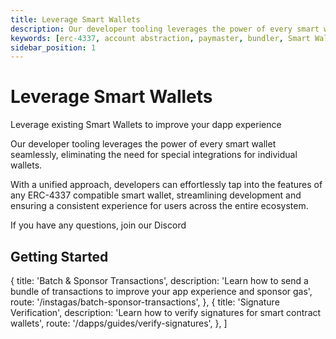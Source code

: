 ```yaml
---
title: Leverage Smart Wallets
description: Our developer tooling leverages the power of every smart wallet seamlessly, eliminating the need for special integrations for individual wallets.
keywords: [erc-4337, account abstraction, paymaster, bundler, Smart Wallets]
sidebar_position: 1
---
```


# Leverage Smart Wallets

Leverage existing Smart Wallets to improve your dapp experience 

Our developer tooling leverages the power of every smart wallet seamlessly, eliminating the need for special integrations for individual wallets.

With a unified approach, developers can effortlessly tap into the features of any ERC-4337 compatible smart wallet, streamlining development and ensuring a consistent experience for users across the entire ecosystem.

If you have any questions, join our Discord

## Getting Started


  {
    title: 'Batch & Sponsor Transactions',
    description: 'Learn how to send a bundle of transactions to improve your app experience and sponsor gas',
    route: '/instagas/batch-sponsor-transactions',
  },
  {
    title: 'Signature Verification',
    description: 'Learn how to verify signatures for smart contract wallets',
    route: '/dapps/guides/verify-signatures',
  },
]

<CardList items={GETTING_STARTED_ITEMS} />
